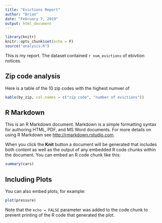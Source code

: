 ```yaml
---
title: "Evictions Report"
author: "Brian"
date: "February 7, 2019"
output: html_document
---
```


```r
library(knitr)
knitr::opts_chunk$set(echo = F)
source("analysis.R")
```
This is my report. The dataset contained `r num_evictions` of ebivtion notices.

## Zip code analysis
Here is a table of the 10 zip codes with the highest numver of 
```r
kable(by_zip, col.names = c("zip code", "number of evictions"))
```









## R Markdown

This is an R Markdown document. Markdown is a simple formatting syntax for authoring HTML, PDF, and MS Word documents. For more details on using R Markdown see <http://rmarkdown.rstudio.com>.

When you click the **Knit** button a document will be generated that includes both content as well as the output of any embedded R code chunks within the document. You can embed an R code chunk like this:

```r
summary(cars)
```

## Including Plots

You can also embed plots, for example:

```r
plot(pressure)
```

Note that the `echo = FALSE` parameter was added to the code chunk to prevent printing of the R code that generated the plot.
